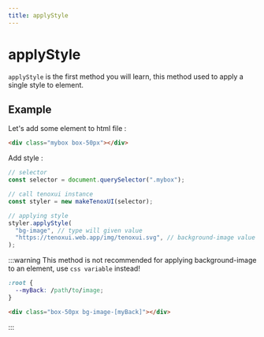 ---
title: applyStyle
---

# applyStyle

`applyStyle` is the first method you will learn, this method used to apply a single style to element.

## Example

Let's add some element to html file :

```html
<div class="mybox box-50px"></div>
```

Add style :

```js
// selector
const selector = document.querySelector(".mybox");

// call tenoxui instance
const styler = new makeTenoxUI(selector);

// applying style
styler.applyStyle(
  "bg-image", // type will given value
  "https://tenoxui.web.app/img/tenoxui.svg", // background-image value
);
```
:::warning
This method is not recommended for applying background-image to an element, use `css variable` instead!

```css title="index.css"
:root {
  --myBack: /path/to/image;
}
```
```html title="index.html"
<div class="box-50px bg-image-[myBack]"></div>
```
:::
